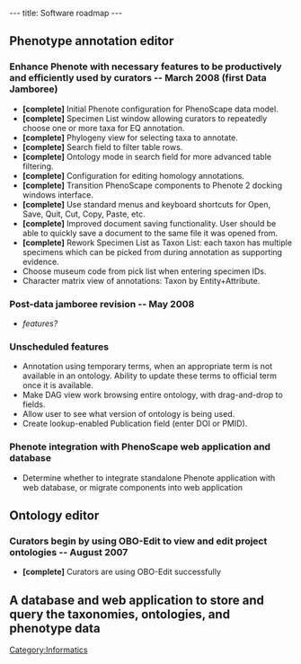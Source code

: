 ---
title: Software roadmap
---

==Phenotype annotation editor==
===Enhance Phenote with necessary features to be productively and efficiently used by curators -- March 2008 (first Data Jamboree)===
* '''[complete]''' Initial Phenote configuration for PhenoScape data model.
* '''[complete]''' Specimen List window allowing curators to repeatedly choose one or more taxa for EQ annotation.
* '''[complete]''' Phylogeny view for selecting taxa to annotate.
* '''[complete]''' Search field to filter table rows.
* '''[complete]''' Ontology mode in search field for more advanced table filtering.
* '''[complete]''' Configuration for editing homology annotations.
* '''[complete]''' Transition PhenoScape components to Phenote 2 docking windows interface.
* '''[complete]''' Use standard menus and keyboard shortcuts for Open, Save, Quit, Cut, Copy, Paste, etc.
* '''[complete]''' Improved document saving functionality. User should be able to quickly save a document to the same file it was opened from.
* '''[complete]''' Rework Specimen List as Taxon List: each taxon has multiple specimens which can be picked from during annotation as supporting evidence.
* Choose museum code from pick list when entering specimen IDs.
* Character matrix view of annotations: Taxon by Entity+Attribute.

===Post-data jamboree revision -- May 2008===
* ''features?''

===Unscheduled features===
* Annotation using temporary terms, when an appropriate term is not available in an ontology. Ability to update these terms to official term once it is available.
* Make DAG view work browsing entire ontology, with drag-and-drop to fields.
* Allow user to see what version of ontology is being used.
* Create lookup-enabled Publication field (enter DOI or PMID).

===Phenote integration with PhenoScape web application and database===
* Determine whether to integrate standalone Phenote application with web database, or migrate components into web application

==Ontology editor==
===Curators begin by using OBO-Edit to view and edit project ontologies -- August 2007===
* '''[complete]''' Curators are using OBO-Edit successfully

==A database and web application to store and query the taxonomies, ontologies, and phenotype data==


[[Category:Informatics]]
